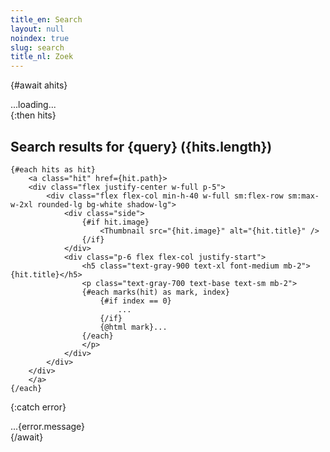 ```yaml
---
title_en: Search
layout: null
noindex: true
slug: search
title_nl: Zoek
---
```

<script>

    $: query = building ? "" : $page.url.searchParams.get('q')
    $: ahits = building ? (async () => [])() : search(query)


    function findMarks(field, term) {
        let pat = new RegExp(term, 'gi')
        let matches = field.matchAll(pat)
        let marks = []

        for(let match of matches) {
            marks.push([match.index, match[0].length])
        }

        return marks
    }

    // field: str content (path, body, title, etc...)
    // marks: [[start, length], ...]
    function highlight(field, term) {
        let marks = findMarks(field, term)
        let context = 20

        try {
            let outs = []
            for(let pair of marks) {
                let begin = Math.max(pair[0] - context, 0)
                let sub = [pair[0], pair[0] + pair[1]]
                let end = Math.min(sub[1] + context, field.length)
            
                //if(out)
                //    out += '<br/>'

                let out = '' // `${pair} `
                    + field.substring(begin, sub[0])
                    + '<mark>'
                    + field.substring(sub[0], sub[1])
                    + '</mark>'
                    + field.substring(sub[1], end)

                outs.push(out)
            }
            return outs;
        } catch(e) {
            return `error: ${e}`
        }
    }

    function marks(hit) {
        let marks = []

        for(let term of hit.terms) {
            for(let field of hit.match[term]) {
                console.log(hit[field], term, field)
                for(let mark of highlight(hit[field], term)) {
                    marks.push(mark)
                }
            }
        }

        return marks
    }
</script>

{#await ahits}
    <div>...loading...</div>
{:then hits}
    <h2>Search results for {query} ({hits.length})</h2>

    {#each hits as hit}
        <a class="hit" href={hit.path}>
        <div class="flex justify-center w-full p-5">
            <div class="flex flex-col min-h-40 w-full sm:flex-row sm:max-w-2xl rounded-lg bg-white shadow-lg">
                <div class="side">
                    {#if hit.image}
                        <Thumbnail src="{hit.image}" alt="{hit.title}" />
                    {/if}
                </div>
                <div class="p-6 flex flex-col justify-start">
                    <h5 class="text-gray-900 text-xl font-medium mb-2">{hit.title}</h5>
                    <p class="text-gray-700 text-base text-sm mb-2">
                    {#each marks(hit) as mark, index}
                        {#if index == 0}
                            ...
                        {/if}
                        {@html mark}...
                    {/each}
                    </p>
                </div>
            </div>
        </div>
        </a>
    {/each}
{:catch error}
    <div>...{error.message}</div>
{/await}
